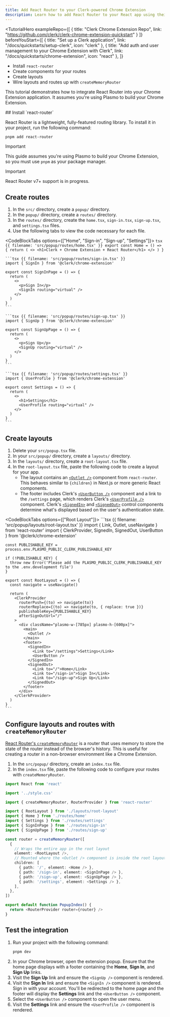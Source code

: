 ```yaml
---
title: Add React Router to your Clerk-powered Chrome Extension
description: Learn how to add React Router to your React app using their Data API router.
---
```


<TutorialHero
  exampleRepo={[
    {
      title: "Clerk Chrome Extension Repo",
      link: "https://github.com/clerk/clerk-chrome-extension-quickstart"
    }
  ]}
  beforeYouStart={[
    {
      title: "Set up a Clerk application",
      link: "/docs/quickstarts/setup-clerk",
      icon: "clerk"
    },
    {
      title: "Add auth and user management to your Chrome Extension with Clerk",
      link: "/docs/quickstarts/chrome-extension",
      icon: "react"
    },
  ]}
>
  - Install `react-router`
  - Create components for your routes
  - Create layouts
  - Wire layouts and routes up with `createMemoryRouter`
</TutorialHero>

This tutorial demonstrates how to integrate React Router into your Chrome Extension application. It assumes you're using Plasmo to build your Chrome Extension.

<Steps>
  ## Install `react-router`

  React Router is a lightweight, fully-featured routing library. To install it in your project, run the following command:

  ```bash {{ filename: 'terminal' }}
  pnpm add react-router
  ```

  > [!IMPORTANT]
  > This guide assumes you're using Plasmo to build your Chrome Extension, so you must use `pnpm` as your package manager.

  > [!IMPORTANT]
  > React Router v7+ support is in progress.

  ## Create routes

  1. In the `src/` directory, create a `popup/` directory.
  1. In the `popup/` directory, create a `routes/` directory.
  1. In the `routes/` directory, create the `home.tsx`, `sign-in.tsx`, `sign-up.tsx`, and `settings.tsx` files.
  1. Use the following tabs to view the code necessary for each file.

  <CodeBlockTabs options={["Home", "Sign-in", "Sign-up", "Settings"]}>
    ```tsx {{ filename: 'src/popup/routes/home.tsx' }}
    export const Home = () => {
      return (
        <>
          <h1>Clerk + Chrome Extension + React Router</h1>
        </>
      )
    }
    ```

    ```tsx {{ filename: 'src/popup/routes/sign-in.tsx' }}
    import { SignIn } from '@clerk/chrome-extension'

    export const SignInPage = () => {
      return (
        <>
          <p>Sign In</p>
          <SignIn routing="virtual" />
        </>
      )
    }
    ```

    ```tsx {{ filename: 'src/popup/routes/sign-up.tsx' }}
    import { SignUp } from '@clerk/chrome-extension'

    export const SignUpPage = () => {
      return (
        <>
          <p>Sign Up</p>
          <SignUp routing="virtual" />
        </>
      )
    }
    ```

    ```tsx {{ filename: 'src/popup/routes/settings.tsx' }}
    import { UserProfile } from '@clerk/chrome-extension'

    export const Settings = () => {
      return (
        <>
          <h1>Settings</h1>
          <UserProfile routing="virtual" />
        </>
      )
    }
    ```
  </CodeBlockTabs>

  ## Create layouts

  1. Delete your `src/popup.tsx` file.
  1. In your `src/popup/` directory, create a `layouts/` directory.
  1. In the `layouts/` directory, create a `root-layout.tsx` file.
  1. In the `root-layout.tsx` file, paste the following code to create a layout for your app.
     - The layout contains an [`<Outlet />`](https://reactrouter.com/en/main/components/outlet) component from `react-router`. This behaves similar to `{children}` in Next.js or more generic React components.
     - The footer includes Clerk's [`<UserButton />`](/docs/components/user/user-button) component and a link to the `/settings` page, which renders Clerk's [`<UserProfile />`](/docs/components/user/user-profile) component. Clerk's [`<SignedIn>`](/docs/components/control/signed-in) and [`<SignedOut>`](/docs/components/control/signed-out) control components determine what's displayed based on the user's authentication state.

  <CodeBlockTabs options={["Root Layout"]}>
    ```tsx {{ filename: 'src/popup/layouts/root-layout.tsx' }}
    import { Link, Outlet, useNavigate } from 'react-router'
    import { ClerkProvider, SignedIn, SignedOut, UserButton } from '@clerk/chrome-extension'

    const PUBLISHABLE_KEY = process.env.PLASMO_PUBLIC_CLERK_PUBLISHABLE_KEY

    if (!PUBLISHABLE_KEY) {
      throw new Error('Please add the PLASMO_PUBLIC_CLERK_PUBLISHABLE_KEY to the .env.development file')
    }

    export const RootLayout = () => {
      const navigate = useNavigate()

      return (
        <ClerkProvider
          routerPush={(to) => navigate(to)}
          routerReplace={(to) => navigate(to, { replace: true })}
          publishableKey={PUBLISHABLE_KEY}
          afterSignOutUrl="/"
        >
          <div className="plasmo-w-[785px] plasmo-h-[600px]">
            <main>
              <Outlet />
            </main>
            <footer>
              <SignedIn>
                <Link to="/settings">Settings</Link>
                <UserButton />
              </SignedIn>
              <SignedOut>
                <Link to="/">Home</Link>
                <Link to="/sign-in">Sign In</Link>
                <Link to="/sign-up">Sign Up</Link>
              </SignedOut>
            </footer>
          </div>
        </ClerkProvider>
      )
    }
    ```
  </CodeBlockTabs>

  ## Configure layouts and routes with `createMemoryRouter`

  [React Router's `createMemoryRouter`](https://reactrouter.com/en/main/routers/create-memory-router) is a router that uses memory to store the state of the router instead of the browser's history. This is useful for creating a router in a non-browser environment like a Chrome Extension.

  1. In the `src/popup/` directory, create an `index.tsx` file.
  1. In the `index.tsx` file, paste the following code to configure your routes with `createMemoryRouter`.

  ```ts {{ filename: 'src/popup/index.tsx' }}
  import React from 'react'

  import '../style.css'

  import { createMemoryRouter, RouterProvider } from 'react-router'

  import { RootLayout } from './layouts/root-layout'
  import { Home } from './routes/home'
  import { Settings } from './routes/settings'
  import { SignInPage } from './routes/sign-in'
  import { SignUpPage } from './routes/sign-up'

  const router = createMemoryRouter([
    {
      // Wraps the entire app in the root layout
      element: <RootLayout />,
      // Mounted where the <Outlet /> component is inside the root layout
      children: [
        { path: '/', element: <Home /> },
        { path: '/sign-in', element: <SignInPage /> },
        { path: '/sign-up', element: <SignUpPage /> },
        { path: '/settings', element: <Settings /> },
      ],
    },
  ])

  export default function PopupIndex() {
    return <RouterProvider router={router} />
  }
  ```

  ## Test the integration

  1. Run your project with the following command:
     ```bash {{ filename: 'terminal' }}
     pnpm dev
     ```
  1. In your Chrome browser, open the extension popup. Ensure that the home page displays with a footer containing the **Home**, **Sign In**, and **Sign Up** links.
  1. Visit the **Sign Up** link and ensure the `<SignUp />` component is rendered.
  1. Visit the **Sign In** link and ensure the `<SignIn />` component is rendered. Sign in with your account. You'll be redirected to the home page and the footer will display the **Settings** link and the `<UserButton />` component.
  1. Select the `<UserButton />` component to open the user menu.
  1. Visit the **Settings** link and ensure the `<UserProfile />` component is rendered.
</Steps>

